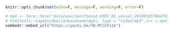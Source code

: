 ```r
knitr::opts_chunk$set(echo=F, message=F, warning=F, error=F)
```

```r
# mp4 <- here::here("data/wav/SanctSound_HI03_01_vessel_20190105T084747Z_3s.mp4")
# htmltools::tags$video(id=basename(mp4), type = "video/mp4",src = mp4, controls = "controls")
vembedr::embed_url("https://youtu.be/fW-MfJCFzJk")
```
